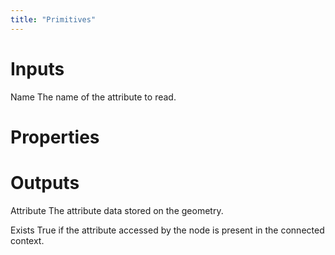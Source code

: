 ```yaml
---
title: "Primitives"
---
```



Inputs
======

Name
   The name of the attribute to read.


Properties
==========


Outputs
=======

Attribute
   The attribute data stored on the geometry.

Exists
   True if the attribute accessed by the node is present in the connected context.